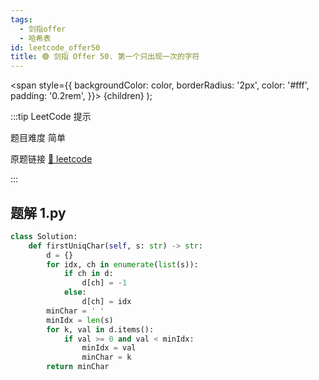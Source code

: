 ```yaml
---
tags:
  - 剑指offer
  - 哈希表
id: leetcode_offer50
title: 🟢 剑指 Offer 50. 第一个只出现一次的字符
---
```


  <span
    style={{
      backgroundColor: color,
      borderRadius: '2px',
      color: '#fff',
      padding: '0.2rem',
    }}>
    {children}
  </span>
);

:::tip LeetCode 提示

题目难度 <Highlight color="#00b8a3">简单</Highlight>

原题链接 [🔗 leetcode](https://leetcode-cn.com/problems/di-yi-ge-zhi-chu-xian-yi-ci-de-zi-fu-lcof/)

:::



## 题解 1.py

```py
class Solution:
    def firstUniqChar(self, s: str) -> str:
        d = {}
        for idx, ch in enumerate(list(s)):
            if ch in d:
                d[ch] = -1
            else:
                d[ch] = idx
        minChar = ' '
        minIdx = len(s)
        for k, val in d.items():
            if val >= 0 and val < minIdx:
                minIdx = val
                minChar = k
        return minChar
```


